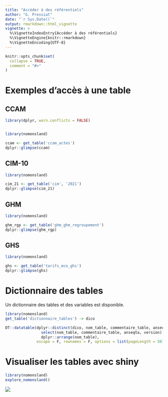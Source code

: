 ```yaml
---
title: "Accéder à des référentiels"
author: "G. Pressiat"
date: "`r Sys.Date()`"
output: rmarkdown::html_vignette
vignette: >
  %\VignetteIndexEntry{Accéder à des référentiels}
  %\VignetteEngine{knitr::rmarkdown}
  %\VignetteEncoding{UTF-8}
---
```


```r
knitr::opts_chunk$set(
  collapse = TRUE,
  comment = "#>"
)
```


# Exemples d'accès à une table

## CCAM

```r
library(dplyr, warn.conflicts = FALSE)


library(nomensland)

ccam <- get_table('ccam_actes')
dplyr::glimpse(ccam)
```

## CIM-10

```r
library(nomensland)

cim_21 <- get_table('cim', '2021')
dplyr::glimpse(cim_21)
```

## GHM

```r
library(nomensland)

ghm_rgp <- get_table('ghm_ghm_regroupement')
dplyr::glimpse(ghm_rgp)
```

## GHS

```r
library(nomensland)

ghs <- get_table('tarifs_mco_ghs')
dplyr::glimpse(ghs)
```


# Dictionnaire des tables

Un dictionnaire des tables et des variables est disponible.

```r
library(nomensland)
get_table('dictionnaire_tables') -> dico

DT::datatable(dplyr::distinct(dico, nom_table, commentaire_table, anseqta, version) %>% 
                select(nom_table, commentaire_table, anseqta, version) %>% 
                dplyr::arrange(nom_table), 
              escape = F, rownames = F, options = list(pageLength = 50))

```


# Visualiser les tables avec shiny

```r
library(nomensland)
explore_nomensland()
```

![](explore_nomensland.png)
